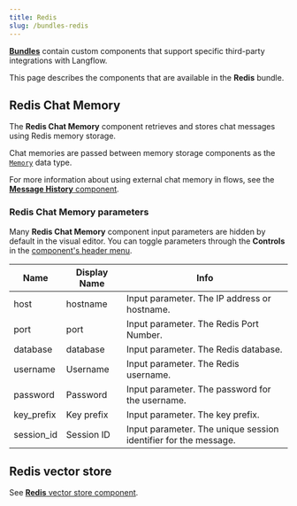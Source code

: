 ```yaml
---
title: Redis
slug: /bundles-redis
---
```



<Icon name="Blocks" aria-hidden="true" /> [**Bundles**](/components-bundle-components)  contain custom components that support specific third-party integrations with Langflow.

This page describes the components that are available in the **Redis** bundle.

## Redis Chat Memory

The **Redis Chat Memory** component retrieves and stores chat messages using Redis memory storage.

Chat memories are passed between memory storage components as the [`Memory`](/data-types#memory) data type.

For more information about using external chat memory in flows, see the [**Message History** component](/components-helpers#message-history).

### Redis Chat Memory parameters

Many **Redis Chat Memory** component input parameters are hidden by default in the visual editor.
You can toggle parameters through the <Icon name="SlidersHorizontal" aria-hidden="true"/> **Controls** in the [component's header menu](/concepts-components#component-menus).

| Name | Display Name | Info |
|------|--------------|------|
| host | hostname | Input parameter. The IP address or hostname. |
| port | port | Input parameter. The Redis Port Number. |
| database | database | Input parameter. The Redis database. |
| username | Username | Input parameter. The Redis username. |
| password | Password | Input parameter. The password for the username. |
| key_prefix | Key prefix | Input parameter. The key prefix. |
| session_id | Session ID | Input parameter. The unique session identifier for the message. |

## Redis vector store

See [**Redis** vector store component](/components-vector-stores#redis).